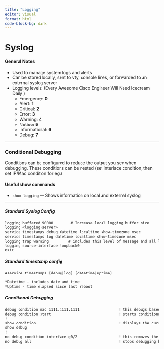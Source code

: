 ```yaml
---
title: "Logging"
editor: visual
format: html
code-block-bg: dark
---
```


# Syslog

#### General Notes

-   Used to manage system logs and alerts
-   Can be stored locally, sent to vty, console lines, or forwarded to an external syslog server
-   Logging levels: (Every Awesome Cisco Engineer Will Need Icecream Daily )
    -   Emergency: **0**
    -   Alert: **1**
    -   Critical: **2**
    -   Error: **3**
    -   Warning: **4**
    -   Notice: **5**
    -   Informational: **6**
    -   Debug: **7**

------------------------------------------------------------------------

### Conditional Debugging

Conditions can be configured to reduce the output you see when debugging. 
These conditions can be nested (set interlace condition, then set IP/Mac condition for eg.)


#### Useful show commands

-   `show logging` — Shows information on local and external syslog

------------------------------------------------------------------------


##### Standard Syslog Config

``` default
logging buffered 90000        # Increase local logging buffer size
logging <logging-server>
service timestamps debug datetime localtime show-timezone msec
service timestamps log datetime localtime show-timezone msec
logging trap warning         # includes this level of message and all lower levels
logging source-interface loopback0
exit
```


##### Standard timestamp config

``` default
#service timestamps [debug|log] [datetime|uptime]

*Datetime - includes date and time
*Uptime - time elapsed since last reboot
```


##### Conditional Debugging

``` default
debug condition mac 1111.1111.1111                  ! this debugs based on the mac specified
debug condition start                               ! starts conditional debugging
!
show condition                                      ! displays the current conditions set
show debug
!
no debug condition interface g0/2                   ! this removes the condition
no debug all                                        ! stops debugging however does not remove conditions
```
